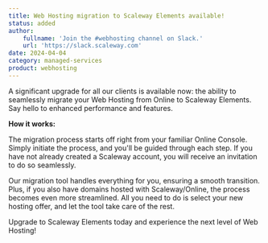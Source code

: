 ```yaml
---
title: Web Hosting migration to Scaleway Elements available!
status: added
author:
    fullname: 'Join the #webhosting channel on Slack.'
    url: 'https://slack.scaleway.com'
date: 2024-04-04
category: managed-services
product: webhosting
---
```


A significant upgrade for all our clients is available now: the ability to seamlessly migrate your Web Hosting from Online to Scaleway Elements. Say hello to enhanced performance and features.

**How it works:**

The migration process starts off right from your familiar Online Console. Simply initiate the process, and you'll be guided through each step. If you have not already created a Scaleway account, you will receive an invitation to do so seamlessly.

Our migration tool handles everything for you, ensuring a smooth transition. Plus, if you also have domains hosted with Scaleway/Online, the process becomes even more streamlined. All you need to do is select your new hosting offer, and let the tool take care of the rest.

Upgrade to Scaleway Elements today and experience the next level of Web Hosting!

